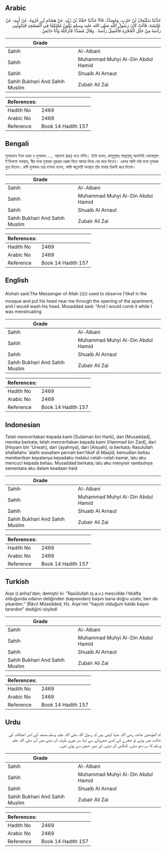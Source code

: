 ## Arabic


<div dir="rtl" lang="ar" style={{fontSize:'larger',backgroundColor:'#f8f9fa',padding:20}}>
حَدَّثَنَا سُلَيْمَانُ بْنُ حَرْبٍ، وَمُسَدَّدٌ، قَالاَ حَدَّثَنَا حَمَّادُ بْنُ زَيْدٍ، عَنْ هِشَامِ بْنِ عُرْوَةَ، عَنْ أَبِيهِ، عَنْ عَائِشَةَ، قَالَتْ كَانَ رَسُولُ اللَّهِ صلى الله عليه وسلم يَكُونُ مُعْتَكِفًا فِي الْمَسْجِدِ فَيُنَاوِلُنِي رَأْسَهُ مِنْ خَلَلِ الْحُجْرَةِ فَأَغْسِلُ رَأْسَهُ ‏.‏ وَقَالَ مُسَدَّدٌ فَأُرَجِّلُهُ وَأَنَا حَائِضٌ ‏.‏
</div>
<div style={{backgroundColor:'#f8f9fa',padding:20, marginBottom: 10}}><table> <thead> <tr> <th>Grade</th> <th></th> </tr> </thead> <tbody> <tr><td>Sahih</td><td>Al-Albani</td></tr><tr><td>Sahih</td><td>Muhammad Muhyi Al-Din Abdul Hamid</td></tr><tr><td>Sahih</td><td>Shuaib Al Arnaut</td></tr><tr><td>Sahih Bukhari And Sahih Muslim</td><td>Zubair Ali Zai</td></tr></tbody></table><table> <thead> <tr> <th>References:</th> <th></th> </tr> </thead> <tbody><tr><td>Hadith No</td><td>2469</td></tr><tr><td>Arabic No</td><td>2469</td></tr><tr><td>Reference</td><td>Book 14 Hadith 157</td></tr></tbody></table></div>

## Bengali


<div dir="ltr" lang="bn" style={{fontSize:'larger',backgroundColor:'#f8f9fa',padding:20}}>
সুলায়মান ইবন হারব ও মুসাদ্দাদ ..... আয়েশা (রাঃ) হতে বর্ণিত। তিনি বলেন, রাসূলুল্লাহ্ সাল্লাল্লাহু আলাইহি ওয়াসাল্লাম ই‘তিকাফ অবস্থায়, স্বীয় মাথা মুবারক হুজরার দরজা দিয়ে আমার দিকে বের করে দিতেন। এরপর আমি তাঁর মাথা মুবারক ধুয়ে দিতাম। রাবী মুসাদ্দাদ তার বর্ণনায় বলেন, আমি ঋতুমতী অবস্থায় তাঁর মাথায় চিরুনী করে দিতাম।
</div>
<div style={{backgroundColor:'#f8f9fa',padding:20, marginBottom: 10}}><table> <thead> <tr> <th>Grade</th> <th></th> </tr> </thead> <tbody> <tr><td>Sahih</td><td>Al-Albani</td></tr><tr><td>Sahih</td><td>Muhammad Muhyi Al-Din Abdul Hamid</td></tr><tr><td>Sahih</td><td>Shuaib Al Arnaut</td></tr><tr><td>Sahih Bukhari And Sahih Muslim</td><td>Zubair Ali Zai</td></tr></tbody></table><table> <thead> <tr> <th>References:</th> <th></th> </tr> </thead> <tbody><tr><td>Hadith No</td><td>2469</td></tr><tr><td>Arabic No</td><td>2469</td></tr><tr><td>Reference</td><td>Book 14 Hadith 157</td></tr></tbody></table></div>

## English


<div dir="ltr" lang="en" style={{fontSize:'larger',backgroundColor:'#f8f9fa',padding:20}}>
Aishah said:The Messenger of Allah (ﷺ) used to observe I'tikaf in the mosque and put his head near me through the opening of the apartment, and I would wash his head. Musaddad said: "And I would comb it while I was menstruating
</div>
<div style={{backgroundColor:'#f8f9fa',padding:20, marginBottom: 10}}><table> <thead> <tr> <th>Grade</th> <th></th> </tr> </thead> <tbody> <tr><td>Sahih</td><td>Al-Albani</td></tr><tr><td>Sahih</td><td>Muhammad Muhyi Al-Din Abdul Hamid</td></tr><tr><td>Sahih</td><td>Shuaib Al Arnaut</td></tr><tr><td>Sahih Bukhari And Sahih Muslim</td><td>Zubair Ali Zai</td></tr></tbody></table><table> <thead> <tr> <th>References:</th> <th></th> </tr> </thead> <tbody><tr><td>Hadith No</td><td>2469</td></tr><tr><td>Arabic No</td><td>2469</td></tr><tr><td>Reference</td><td>Book 14 Hadith 157</td></tr></tbody></table></div>

## Indonesian


<div dir="ltr" lang="id" style={{fontSize:'larger',backgroundColor:'#f8f9fa',padding:20}}>
Telah menceritakan kepada kami [Sulaiman bin Harb], dan [Musaddad], mereka berkata; telah menceritakan kepada kami [Hammad bin Zaid], dari [Hisyam bin 'Urwah], dari [ayahnya], dari [Aisyah], ia berkata; Rasulullah shallallahu 'alaihi wasallam pernah beri'tikaf di Masjid, kemudian beliau memberikan kepalanya kepadaku melalui celah-celah kamar, lalu aku mencuci kepada beliau. Musaddad berkata; lalu aku menyisir rambutnya sementara aku dalam keadaan haid
</div>
<div style={{backgroundColor:'#f8f9fa',padding:20, marginBottom: 10}}><table> <thead> <tr> <th>Grade</th> <th></th> </tr> </thead> <tbody> <tr><td>Sahih</td><td>Al-Albani</td></tr><tr><td>Sahih</td><td>Muhammad Muhyi Al-Din Abdul Hamid</td></tr><tr><td>Sahih</td><td>Shuaib Al Arnaut</td></tr><tr><td>Sahih Bukhari And Sahih Muslim</td><td>Zubair Ali Zai</td></tr></tbody></table><table> <thead> <tr> <th>References:</th> <th></th> </tr> </thead> <tbody><tr><td>Hadith No</td><td>2469</td></tr><tr><td>Arabic No</td><td>2469</td></tr><tr><td>Reference</td><td>Book 14 Hadith 157</td></tr></tbody></table></div>

## Turkish


<div dir="ltr" lang="tr" style={{fontSize:'larger',backgroundColor:'#f8f9fa',padding:20}}>
Aişe (r.anha)'dan; demiştir ki: "Rasûlullah (s.a.v.) mescidde i'tikâfta olduğunda odanın deliğinden (kapısından) başını bana doğru uzatır, ben de yıkardım." (Râvi) Müsedded, Hz. Aişe'nin "hayızlı olduğum halde başını tarardım" dediğini söyledi
</div>
<div style={{backgroundColor:'#f8f9fa',padding:20, marginBottom: 10}}><table> <thead> <tr> <th>Grade</th> <th></th> </tr> </thead> <tbody> <tr><td>Sahih</td><td>Al-Albani</td></tr><tr><td>Sahih</td><td>Muhammad Muhyi Al-Din Abdul Hamid</td></tr><tr><td>Sahih</td><td>Shuaib Al Arnaut</td></tr><tr><td>Sahih Bukhari And Sahih Muslim</td><td>Zubair Ali Zai</td></tr></tbody></table><table> <thead> <tr> <th>References:</th> <th></th> </tr> </thead> <tbody><tr><td>Hadith No</td><td>2469</td></tr><tr><td>Arabic No</td><td>2469</td></tr><tr><td>Reference</td><td>Book 14 Hadith 157</td></tr></tbody></table></div>

## Urdu


<div dir="rtl" lang="ur" style={{fontSize:'larger',backgroundColor:'#f8f9fa',padding:20}}>
ام المؤمنین عائشہ رضی اللہ عنہا کہتی ہیں کہ رسول اللہ صلی اللہ علیہ وسلم مسجد کے اندر اعتکاف کی حالت میں ہوتے تو حجرے کے کسی جھروکے سے اپنا سر میری طرف کر دیتے میں آپ صلی اللہ علیہ وسلم کا سر دھو دیتی، کنگھی کر دیتی، اور میں حیض سے ہوتی تھی۔
</div>
<div style={{backgroundColor:'#f8f9fa',padding:20, marginBottom: 10}}><table> <thead> <tr> <th>Grade</th> <th></th> </tr> </thead> <tbody> <tr><td>Sahih</td><td>Al-Albani</td></tr><tr><td>Sahih</td><td>Muhammad Muhyi Al-Din Abdul Hamid</td></tr><tr><td>Sahih</td><td>Shuaib Al Arnaut</td></tr><tr><td>Sahih Bukhari And Sahih Muslim</td><td>Zubair Ali Zai</td></tr></tbody></table><table> <thead> <tr> <th>References:</th> <th></th> </tr> </thead> <tbody><tr><td>Hadith No</td><td>2469</td></tr><tr><td>Arabic No</td><td>2469</td></tr><tr><td>Reference</td><td>Book 14 Hadith 157</td></tr></tbody></table></div>